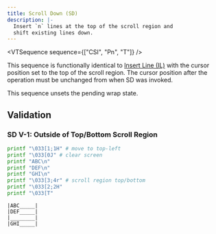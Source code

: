 ```yaml
---
title: Scroll Down (SD)
description: |-
  Insert `n` lines at the top of the scroll region and
  shift existing lines down.
---
```


<VTSequence sequence={["CSI", "Pn", "T"]} />

This sequence is functionally identical to
[Insert Line (IL)](/docs/vt/csi/il) with the cursor position set to the top of
the scroll region. The cursor position after the operation must be unchanged
from when SD was invoked.

This sequence unsets the pending wrap state.

## Validation

### SD V-1: Outside of Top/Bottom Scroll Region

```bash
printf "\033[1;1H" # move to top-left
printf "\033[0J" # clear screen
printf "ABC\n"
printf "DEF\n"
printf "GHI\n"
printf "\033[3;4r" # scroll region top/bottom
printf "\033[2;2H"
printf "\033[T"
```

```
|ABC_____|
|DEF_____|
|________|
|GHI_____|
```
